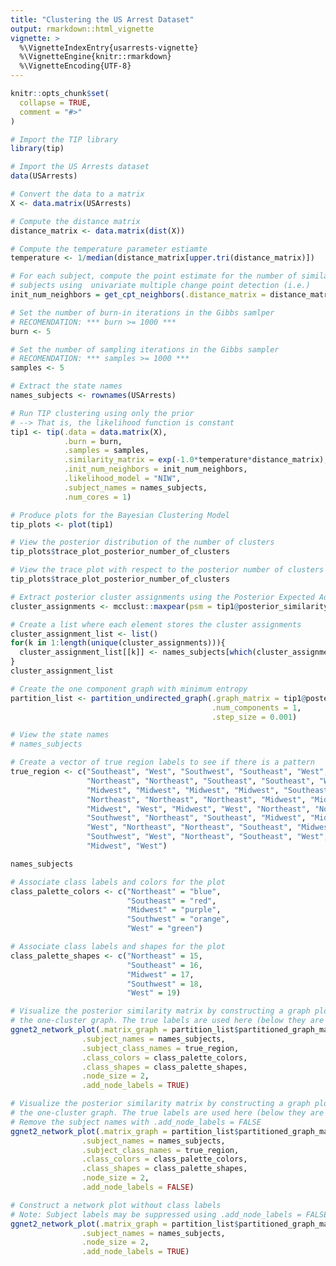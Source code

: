 ```yaml
---
title: "Clustering the US Arrest Dataset"
output: rmarkdown::html_vignette
vignette: >
  %\VignetteIndexEntry{usarrests-vignette}
  %\VignetteEngine{knitr::rmarkdown}
  %\VignetteEncoding{UTF-8}
---
```


```r
knitr::opts_chunk$set(
  collapse = TRUE,
  comment = "#>"
)
```

```r
# Import the TIP library 
library(tip)

# Import the US Arrests dataset
data(USArrests)

# Convert the data to a matrix 
X <- data.matrix(USArrests)

# Compute the distance matrix
distance_matrix <- data.matrix(dist(X))

# Compute the temperature parameter estiamte
temperature <- 1/median(distance_matrix[upper.tri(distance_matrix)])

# For each subject, compute the point estimate for the number of similar 
# subjects using  univariate multiple change point detection (i.e.)
init_num_neighbors = get_cpt_neighbors(.distance_matrix = distance_matrix)

# Set the number of burn-in iterations in the Gibbs samlper
# RECOMENDATION: *** burn >= 1000 ***
burn <- 5

# Set the number of sampling iterations in the Gibbs sampler
# RECOMENDATION: *** samples >= 1000 ***
samples <- 5

# Extract the state names 
names_subjects <- rownames(USArrests)

# Run TIP clustering using only the prior
# --> That is, the likelihood function is constant
tip1 <- tip(.data = data.matrix(X),
            .burn = burn,
            .samples = samples,
            .similarity_matrix = exp(-1.0*temperature*distance_matrix),
            .init_num_neighbors = init_num_neighbors,
            .likelihood_model = "NIW",
            .subject_names = names_subjects,
            .num_cores = 1)
```

```r
# Produce plots for the Bayesian Clustering Model
tip_plots <- plot(tip1)
```

```r
# View the posterior distribution of the number of clusters
tip_plots$trace_plot_posterior_number_of_clusters
```

```r
# View the trace plot with respect to the posterior number of clusters
tip_plots$trace_plot_posterior_number_of_clusters
```

```r
# Extract posterior cluster assignments using the Posterior Expected Adjusted Rand (PEAR) index
cluster_assignments <- mcclust::maxpear(psm = tip1@posterior_similarity_matrix)$cl

# Create a list where each element stores the cluster assignments
cluster_assignment_list <- list()
for(k in 1:length(unique(cluster_assignments))){
  cluster_assignment_list[[k]] <- names_subjects[which(cluster_assignments == k)]
}
cluster_assignment_list
```

```r
# Create the one component graph with minimum entropy
partition_list <- partition_undirected_graph(.graph_matrix = tip1@posterior_similarity_matrix,
                                             .num_components = 1,
                                             .step_size = 0.001)
```

```r
# View the state names
# names_subjects

# Create a vector of true region labels to see if there is a pattern
true_region <- c("Southeast", "West", "Southwest", "Southeast", "West", "West",
                 "Northeast", "Northeast", "Southeast", "Southeast", "West", "West",
                 "Midwest", "Midwest", "Midwest", "Midwest", "Southeast", "Southeast",
                 "Northeast", "Northeast", "Northeast", "Midwest", "Midwest", "Southeast",
                 "Midwest", "West", "Midwest", "West", "Northeast", "Northeast",
                 "Southwest", "Northeast", "Southeast", "Midwest", "Midwest", "Southwest",
                 "West", "Northeast", "Northeast", "Southeast", "Midwest", "Southeast",
                 "Southwest", "West", "Northeast", "Southeast", "West", "Southeast",
                 "Midwest", "West")

names_subjects

# Associate class labels and colors for the plot
class_palette_colors <- c("Northeast" = "blue",
                          "Southeast" = "red",
                          "Midwest" = "purple",
                          "Southwest" = "orange",
                          "West" = "green")

# Associate class labels and shapes for the plot
class_palette_shapes <- c("Northeast" = 15,
                          "Southeast" = 16,
                          "Midwest" = 17,
                          "Southwest" = 18,
                          "West" = 19)

# Visualize the posterior similarity matrix by constructing a graph plot of 
# the one-cluster graph. The true labels are used here (below they are not).
ggnet2_network_plot(.matrix_graph = partition_list$partitioned_graph_matrix,
                .subject_names = names_subjects,
                .subject_class_names = true_region,
                .class_colors = class_palette_colors,
                .class_shapes = class_palette_shapes,
                .node_size = 2,
                .add_node_labels = TRUE)
```
```r
# Visualize the posterior similarity matrix by constructing a graph plot of 
# the one-cluster graph. The true labels are used here (below they are not).
# Remove the subject names with .add_node_labels = FALSE
ggnet2_network_plot(.matrix_graph = partition_list$partitioned_graph_matrix,
                .subject_names = names_subjects,
                .subject_class_names = true_region,
                .class_colors = class_palette_colors,
                .class_shapes = class_palette_shapes,
                .node_size = 2,
                .add_node_labels = FALSE)
```

```r
# Construct a network plot without class labels
# Note: Subject labels may be suppressed using .add_node_labels = FALSE.  
ggnet2_network_plot(.matrix_graph = partition_list$partitioned_graph_matrix,
                .subject_names = names_subjects,
                .node_size = 2,
                .add_node_labels = TRUE)

```
